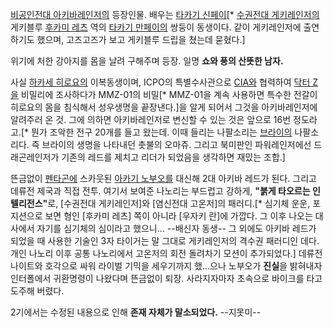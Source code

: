 [[비공인전대 아키바레인저]]의 등장인물. 배우는 [[타카기 신페이]][* [[수권전대 게키레인저]]의 게키블루 [[후카미 레츠]] 역의 [[타카기 만페이]]의 쌍둥이 동생이다. 같이 게키레인저에 출연하기도 했으며, 고즈고즈가 보고 게키블루 드립을 쳤는데 묻혔다.]

위기에 처한 강아지를 몸을 날려 구해주며 등장. 일명 '''쇼와 풍의 산뜻한 남자.'''

사실 [[하카세 히로요]]의 이복동생이며, ICPO의 특별수사관으로 [[CIA]]와 협력하여 [[닥터 Z]]을 비밀리에 조사하다가 MMZ-01의 비밀[* MMZ-01을 계속 사용하면 특수한 전갈이 히로요의 몸을 침식해서 성우생명을 끝장낸다.]을 알게 되어서 그것을 아키바레인저에 알려주러 온 것. 그에 의하면 아키바레인저로 변신할 수 있는 것은 앞으로 16번 정도라고.[* 뭔가 조악한 전구 20개를 들고 왔는데. 이때 들리는 나팔소리는 [[브라이(공룡전대 쥬레인저)|브라이]]의 나팔소리다. 즉 브라이의 생명을 나타내던 촛불의 오마쥬. 그리고 북미판인 파워레인저에선 드래곤레인저가 기존의 레드를 제치고 리더가 되었음을 생각하면 재밌는 조합.]

뜬금없이 [[펜타곤]]에 스카웃된 [[아카기 노부오]]를 대신해 2대 아키바 레드가 된다. 그리고 데류전 제국과 직접 전투. 여기서 보여준 나노리는 부드럽고 강하게, '''"붉게 타오르는 인텔리전스"'''로, [수권전대 게키레인저]와 [염신전대 고온저]의 패러디.[* 심기체 운운, 포지션으로 보면 형인 [후카미 레츠] 쪽이 아니라 [우자키 란]에 가깝다. 그 이후 나오는 대사에서 자기를 심기체의 심이라고 했으니... --배신자 동생-- 그 외에도 아키바 레드가 되었을 때 사용한 기술인 3자 타이거는 말 그대로 게키레인저의 격수권 패러디인 데다. 개인 나노리 이후 공통 나노리에서 고온저의 회전 돌려차기 모션이 추가되었다.] 데류전 나이트와 호각으로 싸워 라이벌 기믹을 세우기까지 했...으나 노부오가 '''진실'''을 밝혀내자 인터폴에서 귀환명령이 나왔다며 뜬금없이 퇴장. 사라지자마자 초속으로 바이크를 타고 도주해 버렸다.

2기에서는 수정된 내용으로 인해 '''존재 자체가 말소되었다.''' --지못미--
